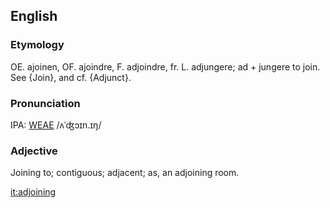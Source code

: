 ==English==
===Etymology===
OE. ajoinen, OF. ajoindre, F. adjoindre, fr. L. adjungere; ad + jungere to join. See {Join}, and cf. {Adjunct}.

===Pronunciation===
IPA: [[WEAE]] /ʌˈʤɔɪn.ɪŋ/

===Adjective===
Joining to; contiguous; adjacent; as, an adjoining room.

[[it:adjoining]]